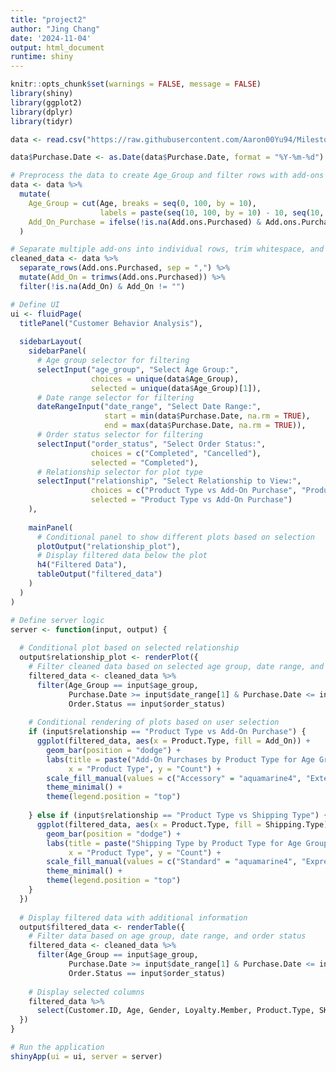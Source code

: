 ```yaml
---
title: "project2"
author: "Jing Chang"
date: '2024-11-04'
output: html_document
runtime: shiny
---
```


```r
knitr::opts_chunk$set(warnings = FALSE, message = FALSE)
library(shiny)
library(ggplot2)
library(dplyr)
library(tidyr)
```
```r
data <- read.csv("https://raw.githubusercontent.com/Aaron00Yu94/Milestone2/refs/heads/main/Electronic_sales_Sep2023-Sep2024.csv")

data$Purchase.Date <- as.Date(data$Purchase.Date, format = "%Y-%m-%d")

# Preprocess the data to create Age_Group and filter rows with add-ons purchased
data <- data %>%
  mutate(
    Age_Group = cut(Age, breaks = seq(0, 100, by = 10), 
                    labels = paste(seq(10, 100, by = 10) - 10, seq(10, 100, by = 10) - 1, sep = "-")),
    Add_On_Purchase = ifelse(!is.na(Add.ons.Purchased) & Add.ons.Purchased != "", "Yes", "No")
  )

# Separate multiple add-ons into individual rows, trim whitespace, and filter out empty values
cleaned_data <- data %>%
  separate_rows(Add.ons.Purchased, sep = ",") %>%
  mutate(Add_On = trimws(Add.ons.Purchased)) %>%  
  filter(!is.na(Add_On) & Add_On != "")  

# Define UI
ui <- fluidPage(
  titlePanel("Customer Behavior Analysis"),
  
  sidebarLayout(
    sidebarPanel(
      # Age group selector for filtering
      selectInput("age_group", "Select Age Group:", 
                  choices = unique(data$Age_Group), 
                  selected = unique(data$Age_Group)[1]),
      # Date range selector for filtering
      dateRangeInput("date_range", "Select Date Range:",
                     start = min(data$Purchase.Date, na.rm = TRUE),
                     end = max(data$Purchase.Date, na.rm = TRUE)),
      # Order status selector for filtering
      selectInput("order_status", "Select Order Status:",
                  choices = c("Completed", "Cancelled"),
                  selected = "Completed"),
      # Relationship selector for plot type
      selectInput("relationship", "Select Relationship to View:",
                  choices = c("Product Type vs Add-On Purchase", "Product Type vs Shipping Type"),
                  selected = "Product Type vs Add-On Purchase")
    ),
    
    mainPanel(
      # Conditional panel to show different plots based on selection
      plotOutput("relationship_plot"),
      # Display filtered data below the plot
      h4("Filtered Data"),
      tableOutput("filtered_data")
    )
  )
)

# Define server logic
server <- function(input, output) {
  
  # Conditional plot based on selected relationship
  output$relationship_plot <- renderPlot({
    # Filter cleaned data based on selected age group, date range, and order status
    filtered_data <- cleaned_data %>% 
      filter(Age_Group == input$age_group,
             Purchase.Date >= input$date_range[1] & Purchase.Date <= input$date_range[2],
             Order.Status == input$order_status)
    
    # Conditional rendering of plots based on user selection
    if (input$relationship == "Product Type vs Add-On Purchase") {
      ggplot(filtered_data, aes(x = Product.Type, fill = Add_On)) +
        geom_bar(position = "dodge") +
        labs(title = paste("Add-On Purchases by Product Type for Age Group", input$age_group, "and Order Status", input$order_status), 
             x = "Product Type", y = "Count") +
        scale_fill_manual(values = c("Accessory" = "aquamarine4", "Extended Warranty" = "antiquewhite2", "Impulse Item" = "azure3")) +
        theme_minimal() +
        theme(legend.position = "top")
      
    } else if (input$relationship == "Product Type vs Shipping Type") {
      ggplot(filtered_data, aes(x = Product.Type, fill = Shipping.Type)) +
        geom_bar(position = "dodge") +
        labs(title = paste("Shipping Type by Product Type for Age Group", input$age_group, "and Order Status", input$order_status), 
             x = "Product Type", y = "Count") +
        scale_fill_manual(values = c("Standard" = "aquamarine4", "Express" = "antiquewhite2", "Overnight" = "azure3", "Same Day" = "cyan3", "Expedited" = "bisque4")) +
        theme_minimal() +
        theme(legend.position = "top")
    }
  })
  
  # Display filtered data with additional information
  output$filtered_data <- renderTable({
    # Filter data based on age group, date range, and order status
    filtered_data <- cleaned_data %>% 
      filter(Age_Group == input$age_group,
             Purchase.Date >= input$date_range[1] & Purchase.Date <= input$date_range[2],
             Order.Status == input$order_status)
    
    # Display selected columns
    filtered_data %>%
      select(Customer.ID, Age, Gender, Loyalty.Member, Product.Type, SKU, Order.Status, Total.Price, Add.on.Total)
  })
}

# Run the application 
shinyApp(ui = ui, server = server)

```


